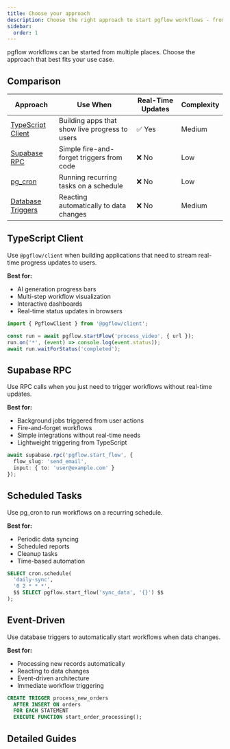 ```yaml
---
title: Choose your approach
description: Choose the right approach to start pgflow workflows - from TypeScript clients, Supabase RPC, scheduled tasks, or database triggers.
sidebar:
  order: 1
---
```



pgflow workflows can be started from multiple places. Choose the approach that best fits your use case.

## Comparison

| Approach | Use When | Real-Time Updates | Complexity |
|----------|----------|-------------------|------------|
| [TypeScript Client](#typescript-client) | Building apps that show live progress to users | ✅ Yes | Medium |
| [Supabase RPC](#supabase-rpc) | Simple fire-and-forget triggers from code | ❌ No | Low |
| [pg_cron](#scheduled-tasks) | Running recurring tasks on a schedule | ❌ No | Low |
| [Database Triggers](#event-driven) | Reacting automatically to data changes | ❌ No | Medium |

## TypeScript Client

Use `@pgflow/client` when building applications that need to stream real-time progress updates to users.

**Best for:**
- AI generation progress bars
- Multi-step workflow visualization
- Interactive dashboards
- Real-time status updates in browsers

```typescript
import { PgflowClient } from '@pgflow/client';

const run = await pgflow.startFlow('process_video', { url });
run.on('*', (event) => console.log(event.status));
await run.waitForStatus('completed');
```

## Supabase RPC

Use RPC calls when you just need to trigger workflows without real-time updates.

**Best for:**
- Background jobs triggered from user actions
- Fire-and-forget workflows
- Simple integrations without real-time needs
- Lightweight triggering from TypeScript

```typescript
await supabase.rpc('pgflow.start_flow', {
  flow_slug: 'send_email',
  input: { to: 'user@example.com' }
});
```

## Scheduled Tasks

Use pg_cron to run workflows on a recurring schedule.

**Best for:**
- Periodic data syncing
- Scheduled reports
- Cleanup tasks
- Time-based automation

```sql
SELECT cron.schedule(
  'daily-sync',
  '0 2 * * *',
  $$ SELECT pgflow.start_flow('sync_data', '{}') $$
);
```

## Event-Driven

Use database triggers to automatically start workflows when data changes.

**Best for:**
- Processing new records automatically
- Reacting to data changes
- Event-driven architecture
- Immediate workflow triggering

```sql
CREATE TRIGGER process_new_orders
  AFTER INSERT ON orders
  FOR EACH STATEMENT
  EXECUTE FUNCTION start_order_processing();
```

## Detailed Guides

<CardGrid>
  <LinkCard
    title="TypeScript Client"
    href="/build/starting-flows/typescript-client/"
    description="Full client library with real-time streaming and event subscriptions"
  />
  <LinkCard
    title="Supabase RPC"
    href="/build/starting-flows/supabase-rpc/"
    description="Simple RPC calls for fire-and-forget workflow triggering"
  />
  <LinkCard
    title="pg_cron"
    href="/build/starting-flows/pg-cron/"
    description="Run workflows on a recurring schedule with cron expressions"
  />
  <LinkCard
    title="Database Triggers"
    href="/build/starting-flows/database-triggers/"
    description="Automatically start workflows when database records change"
  />
</CardGrid>
